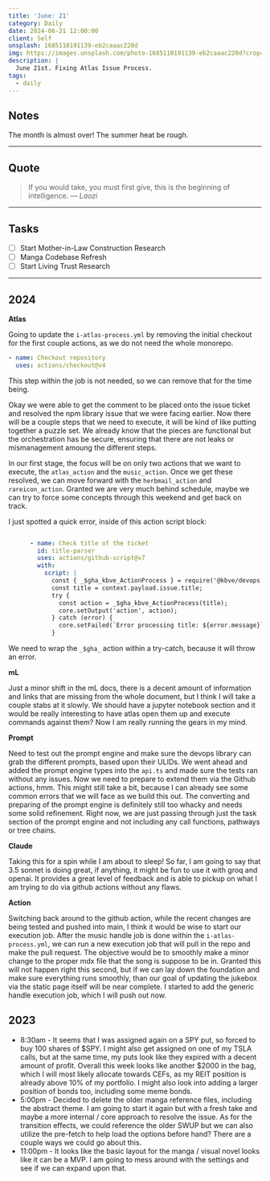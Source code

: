 ```yaml
---
title: 'June: 21'
category: Daily
date: 2024-06-21 12:00:00
client: Self
unsplash: 1685110191139-eb2caaac220d
img: https://images.unsplash.com/photo-1685110191139-eb2caaac220d?crop=entropy&cs=srgb&fm=jpg&ixid=MnwzNjM5Nzd8MHwxfHJhbmRvbXx8fHx8fHx8fDE2ODE3NDg2ODY&ixlib=rb-4.0.3&q=85
description: |
  June 21st. Fixing Atlas Issue Process.
tags:
  - daily
---
```



## Notes

The month is almost over! The summer heat be rough.

---

## Quote

> If you would take, you must first give, this is the beginning of intelligence.
> — <cite>Laozi</cite>

---

## Tasks

- [ ] Start Mother-in-Law Construction Research
- [ ] Manga Codebase Refresh
- [ ] Start Living Trust Research

---

## 2024

**Atlas**

Going to update the `i-atlas-process.yml` by removing the initial checkout for the first couple actions, as we do not need the whole monorepo.

```yaml
- name: Checkout repository
  uses: actions/checkout@v4
```

This step within the job is not needed, so we can remove that for the time being.

Okay we were able to get the comment to be placed onto the issue ticket and resolved the npm library issue that we were facing earlier.
Now there will be a couple steps that we need to execute, it will be kind of like putting together a puzzle set.
We already know that the pieces are functional but the orchestration has be secure, ensuring that there are not leaks or mismanagement amoung the different steps.

In our first stage, the focus will be on only two actions that we want to execute, the `atlas_action` and the `music_action`.
Once we get these resolved, we can move forward with the `herbmail_action` and `rareicon_action`.
Granted we are very much behind schedule, maybe we can try to force some concepts through this weekend and get back on track.

I just spotted a quick error, inside of this action script block:

```yaml

      - name: Check title of the ticket
        id: title-parser
        uses: actions/github-script@v7
        with:
          script: |
            const { _$gha_kbve_ActionProcess } = require('@kbve/devops');
            const title = context.payload.issue.title;
            try {
              const action = _$gha_kbve_ActionProcess(title);
              core.setOutput('action', action);
            } catch (error) {
              core.setFailed(`Error processing title: ${error.message}`);
            }

```

We need to wrap the `_$gha_` action within a try-catch, because it will throw an error.

**mL**

Just a minor shift in the mL docs, there is a decent amount of information and links that are missing from the whole document, but I think I will take a couple stabs at it slowly.
We should have a jupyter notebook section and it would be really interesting to have atlas open them up and execute commands against them?
Now I am really running the gears in my mind.

**Prompt**

Need to test out the prompt engine and make sure the devops library can grab the different prompts, based upon their ULIDs.
We went ahead and added the prompt engine types into the `api.ts` and made sure the tests ran without any issues.
Now we need to prepare to extend them via the Github actions, hmm.
This might still take a bit, because I can already see some common errors that we will face as we build this out.
The converting and preparing of the prompt engine is definitely still too whacky and needs some solid refinement.
Right now, we are just passing through just the task section of the prompt engine and not including any call functions, pathways or tree chains.

**Claude**

Taking this for a spin while I am about to sleep!
So far, I am going to say that 3.5 sonnet is doing great, if anything, it might be fun to use it with groq and openai.
It provides a great level of feedback and is able to pickup on what I am trying to do via github actions without any flaws.

**Action**

Switching back around to the github action, while the recent changes are being tested and pushed into main, I think it would be wise to start our execution job.
After the music handle job is done within the `i-atlas-process.yml`, we can run a new execution job that will pull in the repo and make the pull request.
The objective would be to smoothly make a minor change to the proper mdx file that the song is suppose to be in.
Granted this will not happen right this second, but if we can lay down the foundation and make sure everything runs smoothly, than our goal of updating the jukebox via the static page itself will be near complete.
I started to add the generic handle execution job, which I will push out now.

<Adsense />

## 2023

- 8:30am - It seems that I was assigned again on a SPY put, so forced to buy 100 shares of $SPY. I might also get assigned on one of my TSLA calls, but at the same time, my puts look like they expired with a decent amount of profit. Overall this week looks like another $2000 in the bag, which I will most likely allocate towards CEFs, as my REIT position is already above 10% of my portfolio. I might also look into adding a larger position of bonds too, including some meme bonds.
- 5:00pm - Decided to delete the older manga reference files, including the abstract theme. I am going to start it again but with a fresh take and maybe a more internal / core approach to resolve the issue. As for the transition effects, we could reference the older SWUP but we can also utilize the pre-fetch to help load the options before hand? There are a couple ways we could go about this.
- 11:00pm - It looks like the basic layout for the manga / visual novel looks like it can be a MVP. I am going to mess around with the settings and see if we can expand upon that.
